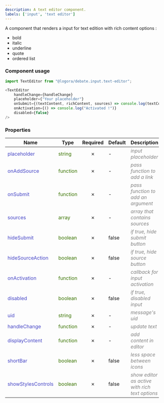 ```yaml
---
description: A text editor component.
labels: ['input', 'text editor']
---
```



A component that renders a input for text edition with rich content options : 
- bold
- italic
- underline
- quote
- ordered list

### Component usage
```js
import TextEditor from "@logora/debate.input.text-editor";
```
```js
<TextEditor 
    handleChange={handleChange}
    placeholder={"Your placeholder"}
    onSubmit={(textContent, richContent, sources) => console.log(textContent)}
    onActivation={() => console.log("Activated !")}
    disabled={false}
/>
```

### Properties
| **Name**      | **Type** | **Required** | **Default** | **Description** |
| ----------- | ----------- | :-----------: | ----------- | ----------- |
| <font color='#4646c6'>placeholder</font> | <font color="#397300">string</font> | &cross; | - | <font color="grey">*input placeholder*</font> |
| <font color='#4646c6'>onAddSource</font> | <font color="#397300">function</font> | &cross; | - | <font color="grey">*pass function to add a link*</font> |
| <font color='#4646c6'>onSubmit</font> | <font color="#397300">function</font> | &cross; | - | <font color="grey">*pass function to add an argument*</font> |
| <font color='#4646c6'>sources</font> | <font color="#397300">array</font> | &cross; | - | <font color="grey">*array that contains sources*</font> |
| <font color='#4646c6'>hideSubmit</font> | <font color="#397300">boolean</font> | &cross; | false | <font color="grey">*if true, hide submit button*</font> |
| <font color='#4646c6'>hideSourceAction</font> | <font color="#397300">boolean</font> | &cross; | false | <font color="grey">*if true, hide source button*</font> |
| <font color='#4646c6'>onActivation</font> | <font color="#397300">function</font> | &cross; | - | <font color="grey">*callback for input activation*</font> |
| <font color='#4646c6'>disabled</font> | <font color="#397300">boolean</font> | &cross; | false | <font color="grey">*if true, disabled input*</font> |
| <font color='#4646c6'>uid</font> | <font color="#397300">string</font> | &cross; | - | <font color="grey">*message's uid*</font> |
| <font color='#4646c6'>handleChange</font> | <font color="#397300">function</font> | &cross; | - | <font color="grey">*update text*</font> |
| <font color='#4646c6'>displayContent</font> | <font color="#397300">function</font> | &cross; | - | <font color="grey">*add content in editor*</font> |
| <font color='#4646c6'>shortBar</font> | <font color="#397300">boolean</font> | &cross; | false | <font color="grey">*less space between icons*</font> |
| <font color='#4646c6'>showStylesControls</font> | <font color="#397300">boolean</font> | &cross; | false | <font color="grey">*show editor as active with rich text options*</font> |